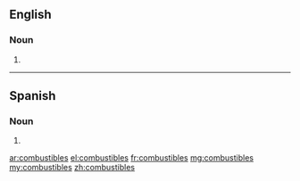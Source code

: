 ==English==

===Noun===
{{head|en|plural}}

# {{plural of|combustible|lang=en}}

----

==Spanish==

===Noun===
{{head|es|noun form|g=m-p}}
# {{plural of|combustible|lang=es}}

[[ar:combustibles]]
[[el:combustibles]]
[[fr:combustibles]]
[[mg:combustibles]]
[[my:combustibles]]
[[zh:combustibles]]